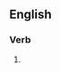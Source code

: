 ==English==

===Verb===
{{head|en|present participle}}

# {{present participle of|exfoliate|lang=en|nocat=1}}